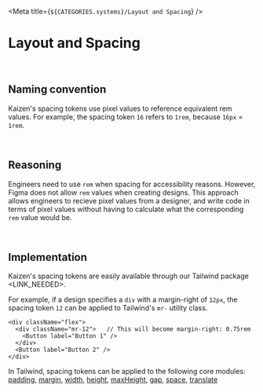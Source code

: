 
<Meta title={`${CATEGORIES.systems}/Layout and Spacing`} />

# Layout and Spacing

<br/>

## Naming convention

Kaizen's spacing tokens use pixel values to reference equivalent rem values. For example, the spacing token `16` refers to `1rem`, because `16px` = `1rem`.

<SpacingTokens/>

<br/>

## Reasoning

Engineers need to use `rem` when spacing for accessibility reasons. However, Figma does not allow `rem` values when creating designs. This approach allows engineers to recieve pixel values from a designer, and write code in terms of pixel values without having to calculate what the corresponding `rem` value would be.

<br/>

## Implementation

Kaizen's spacing tokens are easily available through our Tailwind package <LINK_NEEDED>.

For example, if a design specifies a `div` with a margin-right of `12px`, the spacing token `12` can be applied to Tailwind's `mr-` utility class.

```tsx
<div className="flex">
  <div className="mr-12">   // This will become margin-right: 0.75rem
    <Button label="Button 1" />
  </div>
  <Button label="Button 2" />
</div>
```

<MarginExample/>

In Tailwind, spacing tokens can be applied to the following core modules:  
[padding](https://tailwindcss.com/docs/padding), [margin](https://tailwindcss.com/docs/margin), [width](https://tailwindcss.com/docs/width), [height](https://tailwindcss.com/docs/height), [maxHeight](https://tailwindcss.com/docs/max-height#setting-the-maximum-height), [gap](https://tailwindcss.com/docs/gap), [space](https://tailwindcss.com/docs/space), [translate](https://tailwindcss.com/docs/translate)